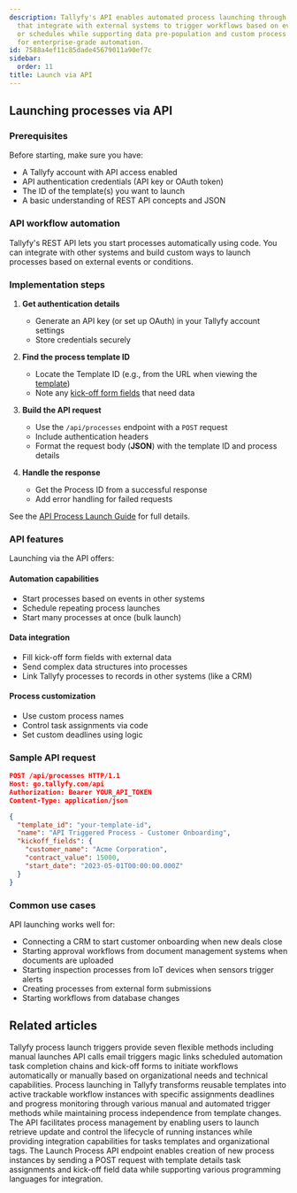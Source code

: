```yaml
---
description: Tallyfy's API enables automated process launching through REST endpoints
  that integrate with external systems to trigger workflows based on events conditions
  or schedules while supporting data pre-population and custom process parameters
  for enterprise-grade automation.
id: 7588a4ef11c85dade45679011a90ef7c
sidebar:
  order: 11
title: Launch via API
---
```


## Launching processes via API

### Prerequisites

Before starting, make sure you have:
- A Tallyfy account with API access enabled
- API authentication credentials (API key or OAuth token)
- The ID of the template(s) you want to launch
- A basic understanding of REST API concepts and JSON

### API workflow automation

Tallyfy's REST API lets you start processes automatically using code. You can integrate with other systems and build custom ways to launch processes based on external events or conditions.

### Implementation steps

1. **Get authentication details**
   - Generate an API key (or set up OAuth) in your Tallyfy account settings
   - Store credentials securely

2. **Find the process template ID**
   - Locate the Template ID (e.g., from the URL when viewing the [template](/products/pro/documenting/templates/))
   - Note any [kick-off form fields](/products/pro/launching/triggers/kick-off-forms/) that need data

3. **Build the API request**
   - Use the `/api/processes` endpoint with a `POST` request
   - Include authentication headers
   - Format the request body (**JSON**) with the template ID and process details

4. **Handle the response**
   - Get the Process ID from a successful response
   - Add error handling for failed requests

See the [API Process Launch Guide](/products/pro/integrations/open-api/code-samples/processes/launch-process) for full details.

### API features

Launching via the API offers:

#### Automation capabilities
- Start processes based on events in other systems
- Schedule repeating process launches
- Start many processes at once (bulk launch)

#### Data integration
- Fill kick-off form fields with external data
- Send complex data structures into processes
- Link Tallyfy processes to records in other systems (like a CRM)

#### Process customization
- Use custom process names
- Control task assignments via code
- Set custom deadlines using logic

### Sample API request

```json
POST /api/processes HTTP/1.1
Host: go.tallyfy.com/api
Authorization: Bearer YOUR_API_TOKEN
Content-Type: application/json

{
  "template_id": "your-template-id",
  "name": "API Triggered Process - Customer Onboarding",
  "kickoff_fields": {
    "customer_name": "Acme Corporation",
    "contract_value": 15000,
    "start_date": "2023-05-01T00:00:00.000Z"
  }
}
```

### Common use cases

API launching works well for:
- Connecting a CRM to start customer onboarding when new deals close
- Starting approval workflows from document management systems when documents are uploaded
- Starting inspection processes from IoT devices when sensors trigger alerts
- Creating processes from external form submissions
- Starting workflows from database changes


## Related articles
<CardGrid>
<LinkTitleCard header="<b>Launching > Triggers</b>" href="/products/pro/launching/triggers/" > Tallyfy process launch triggers provide seven flexible methods including manual launches API calls email triggers magic links scheduled automation task completion chains and kick-off forms to initiate workflows automatically or manually based on organizational needs and technical capabilities. </LinkTitleCard>
<LinkTitleCard header="<b>Pro > Launching</b>" href="/products/pro/launching/" > Process launching in Tallyfy transforms reusable templates into active trackable workflow instances with specific assignments deadlines and progress monitoring through various manual and automated trigger methods while maintaining process independence from template changes. </LinkTitleCard>
<LinkTitleCard header="<b>Code Samples > Managing processes (Runs)</b>" href="/products/pro/integrations/open-api/code-samples/processes/" > The API facilitates process management by enabling users to launch retrieve update and control the lifecycle of running instances while providing integration capabilities for tasks templates and organizational tags. </LinkTitleCard>
<LinkTitleCard header="<b>Processes > Launch process</b>" href="/products/pro/integrations/open-api/code-samples/processes/launch-process/" > The Launch Process API endpoint enables creation of new process instances by sending a POST request with template details task assignments and kick-off field data while supporting various programming languages for integration. </LinkTitleCard>
</CardGrid>